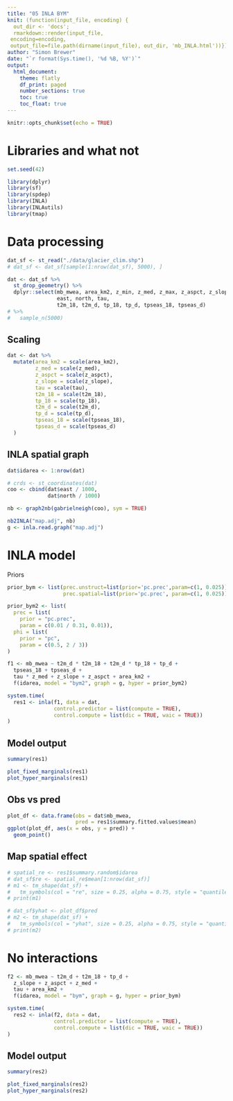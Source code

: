 ```yaml
---
title: "05 INLA BYM"
knit: (function(input_file, encoding) {
  out_dir <- 'docs';
  rmarkdown::render(input_file,
 encoding=encoding,
 output_file=file.path(dirname(input_file), out_dir, 'mb_INLA.html'))})
author: "Simon Brewer"
date: "`r format(Sys.time(), '%d %B, %Y')`"
output:
  html_document:
    theme: flatly
    df_print: paged
    number_sections: true
    toc: true
    toc_float: true
---
```


```r
knitr::opts_chunk$set(echo = TRUE)
```

# Libraries and what not

```r
set.seed(42)

library(dplyr)
library(sf)
library(spdep)
library(INLA)
library(INLAutils)
library(tmap)
```

# Data processing

```r
dat_sf <- st_read("./data/glacier_clim.shp")
# dat_sf <- dat_sf[sample(1:nrow(dat_sf), 5000), ]

dat <- dat_sf %>%
  st_drop_geometry() %>% 
  dplyr::select(mb_mwea, area_km2, z_min, z_med, z_max, z_aspct, z_slope,
                east, north, tau,
                t2m_18, t2m_d, tp_18, tp_d, tpseas_18, tpseas_d) 
# %>%
#   sample_n(5000)
```
## Scaling

```r
dat <- dat %>%
  mutate(area_km2 = scale(area_km2),
         z_med = scale(z_med),
         z_aspct = scale(z_aspct),
         z_slope = scale(z_slope),
         tau = scale(tau),
         t2m_18 = scale(t2m_18),
         tp_18 = scale(tp_18),
         t2m_d = scale(t2m_d),
         tp_d = scale(tp_d),
         tpseas_18 = scale(tpseas_18),
         tpseas_d = scale(tpseas_d)
  )
```

## INLA spatial graph

```r
dat$idarea <- 1:nrow(dat)

# crds <- st_coordinates(dat)
coo <- cbind(dat$east / 1000,
             dat$north / 1000)

nb <- graph2nb(gabrielneigh(coo), sym = TRUE)

nb2INLA("map.adj", nb)
g <- inla.read.graph("map.adj")
```

# INLA model

Priors

```r
prior_bym <- list(prec.unstruct=list(prior='pc.prec',param=c(1, 0.025)),
                  prec.spatial=list(prior='pc.prec', param=c(1, 0.025)))

prior_bym2 <- list(
  prec = list(
    prior = "pc.prec",
    param = c(0.01 / 0.31, 0.01)),
  phi = list(
    prior = "pc",
    param = c(0.5, 2 / 3))
)
```

```r
f1 <- mb_mwea ~ t2m_d * t2m_18 + t2m_d * tp_18 + tp_d + 
  tpseas_18 + tpseas_d +
  tau * z_med + z_slope + z_aspct + area_km2 +
  f(idarea, model = "bym2", graph = g, hyper = prior_bym2)

system.time(
  res1 <- inla(f1, data = dat,
               control.predictor = list(compute = TRUE),
               control.compute = list(dic = TRUE, waic = TRUE))
)
```

## Model output

```r
summary(res1)
```

```r
plot_fixed_marginals(res1)
plot_hyper_marginals(res1)
```


## Obs vs pred

```r
plot_df <- data.frame(obs = dat$mb_mwea,
                      pred = res1$summary.fitted.values$mean)
ggplot(plot_df, aes(x = obs, y = pred)) +
  geom_point()
```

## Map spatial effect

```r
# spatial_re <- res1$summary.random$idarea
# dat_sf$re <- spatial_re$mean[1:nrow(dat_sf)]
# m1 <- tm_shape(dat_sf) +
#   tm_symbols(col = "re", size = 0.25, alpha = 0.75, style = "quantile") 
# print(m1)
```

```r
# dat_sf$yhat <- plot_df$pred
# m2 <- tm_shape(dat_sf) +
#   tm_symbols(col = "yhat", size = 0.25, alpha = 0.75, style = "quantile") 
# print(m2)
```

# No interactions

```r
f2 <- mb_mwea ~ t2m_d + t2m_18 + tp_d + 
  z_slope + z_aspct + z_med + 
  tau + area_km2 +
  f(idarea, model = "bym", graph = g, hyper = prior_bym)

system.time(
  res2 <- inla(f2, data = dat,
               control.predictor = list(compute = TRUE),
               control.compute = list(dic = TRUE, waic = TRUE))
)
```

## Model output

```r
summary(res2)
```

```r
plot_fixed_marginals(res2)
plot_hyper_marginals(res2)
```

